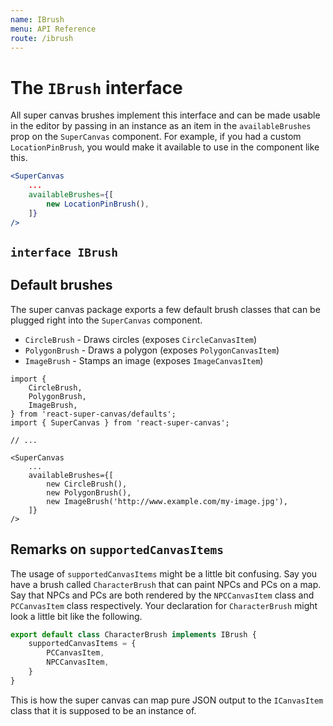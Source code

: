 ```yaml
---
name: IBrush
menu: API Reference
route: /ibrush
---
```



# The `IBrush` interface

All super canvas brushes implement this interface and can be made usable in the editor by passing in an instance as an item in the `availableBrushes` prop on the `SuperCanvas` component. For example, if you had a custom `LocationPinBrush`, you would make it available to use in the component like this.

```jsx
<SuperCanvas
	...
	availableBrushes={[
		new LocationPinBrush(),
	]}
/>
```

## `interface IBrush`

<InterfaceDocumentation interfaceMetadata={IBrushMeta} />

## Default brushes

The super canvas package exports a few default brush classes that can be plugged right into the `SuperCanvas` component.

* `CircleBrush` - Draws circles (exposes `CircleCanvasItem`)
* `PolygonBrush` - Draws a polygon (exposes `PolygonCanvasItem`)
* `ImageBrush` - Stamps an image (exposes `ImageCanvasItem`)

```tsx
import {
	CircleBrush,
	PolygonBrush,
	ImageBrush,
} from 'react-super-canvas/defaults';
import { SuperCanvas } from 'react-super-canvas';

// ...

<SuperCanvas
	...
	availableBrushes={[
		new CircleBrush(),
		new PolygonBrush(),
		new ImageBrush('http://www.example.com/my-image.jpg'),
	]}
/>
```

## Remarks on `supportedCanvasItems`

The usage of `supportedCanvasItems` might be a little bit confusing. Say you have a brush called `CharacterBrush` that can paint NPCs and PCs on a map. Say that NPCs and PCs are both rendered by the `NPCCanvasItem` class and `PCCanvasItem` class respectively. Your declaration for `CharacterBrush` might look a little bit like the following.

```ts
export default class CharacterBrush implements IBrush {
	supportedCanvasItems = {
		PCCanvasItem,
		NPCCanvasItem,
	}
}
```

This is how the super canvas can map pure JSON output to the `ICanvasItem` class that it is supposed to be an instance of.
